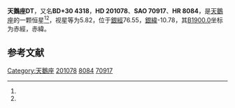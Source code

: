 {{Starbox begin
| name = 天鵝座DT
}}
{{Starbox observe
| epoch = [[J2000.0|J2000.0]]
| constell = [[天鵝座|天鵝座]]<ref name=SIMBAD>{{cite web
 | url=http://simbad.u-strasbg.fr/simbad/sim-id?Ident=HR+8084
 | title =Pulsating variable Star
 | publisher=Centre de Données astronomiques de Strasbourg
 | work=SIMBAD
 | accessdate=2012-07-13}}</ref><ref name=DATA>{{cite web
 | url=http://vizier.u-strasbg.fr/viz-bin/VizieR-5?-out.add=.&-source=5050&-corr=PK=HR&-out.max=9999&HR=8084
 | title=VizieR Detailed Page
 | accessdate=2012-07-13
 | archive-date=2016-03-05
 | archive-url=https://web.archive.org/web/20160305000632/http://vizier.u-strasbg.fr/viz-bin/VizieR-5?-out.add=.&-source=5050&-corr=PK=HR&-out.max=9999&HR=8084
 | dead-url=no
 }}</ref>
| 星官 = 
| ra = {{RA|21|6|30.3}}<ref name=SIMBAD /><ref name=DATA />
| dec = {{DEC|+31|11|5}}<ref name=SIMBAD /><ref name=DATA />
| appmag_v = 5.82<ref name=SIMBAD /><ref name=DATA />
}}
{{Starbox character
| class = F7.5Ib-II<ref name=SIMBAD /><ref name=DATA />
| b-v = 0.56<ref name=SIMBAD /><ref name=DATA />
| u-b = <ref name=SIMBAD /><ref name=DATA />
| r-i = 0.32<ref name=SIMBAD /><ref name=DATA />
| variable = 
}}
{{Starbox astrometry
| radial_v = 
| prop_mo_ra = 0
| parallax = 
| p_error = 
}}
{{Starbox catalog
| names =BD+30 4318，[[SAO星表|SAO]] 70917，[[HD星表|HD]] 201078，[[HR星表|HR]] 8084}}
{{Starbox reference |Simbad=HR+8084}}
{{Starbox end}}

'''天鵝座DT'''，又名'''BD+30 4318'''，'''HD 201078'''、'''SAO 70917'''、'''HR 8084'''，是[[天鵝座|天鵝座]]的一颗恒星<ref name=SIMBAD /><ref name=DATA />，视星等为5.82，位于[[銀道座標系|銀經]]76.55，[[銀道座標系|銀緯]]-10.78，其[[B1900.0|B1900.0]]坐标为赤經{{RA|21|2|18.4}}，赤緯{{DEC|+30|-10.78|1}}。

== 参考文献 ==
{{reflist}}

{{star-stub}}

{{天鵝座恒星}}
[[Category:天鵝座|Category:天鵝座]]
[[Category:HD和HDE天體|201078]]
[[Category:HR天體|8084]]
[[Category:SAO天體|70917]]